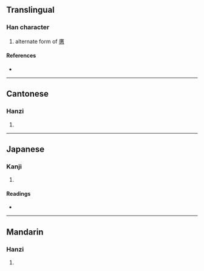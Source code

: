 {{character info/new}}
==Translingual==

===Han character===
{{Han char|rn=61|rad=心|as=15|sn=18|four=90086|canj=PITC|ids=⿰忄廣}}

# alternate form of [[懬]]

====References====
* {{Han ref|kx=0407.280|dkj=11409|dj=0748.170|hdz=42365.040|uh=61ED|ud=25069|bh=EFC9|bd=61385}}

----

==Cantonese==

===Hanzi===
{{yue-hanzi|jyut=[[kong3]], [[kwong3]]|y=kong3, kwong3}}

# {{defn|lang=yue|sort=心15}}

----

==Japanese==

===Kanji===
{{ja-kanji|grade=|rs=心15}}

# {{defn|lang=ja|sort=心15}}

====Readings====
* {{ja-readings|on=[[こう]] (kō)|kun=[[うらむ]] (uramu)}}

----

==Mandarin==

===Hanzi===
{{cmn-hanzi|pin=[[kuǎng]] ([[kuang3]])|wg=k'uang<sup>3</sup>}}

# {{defn|lang=cmn|sort=心15}}